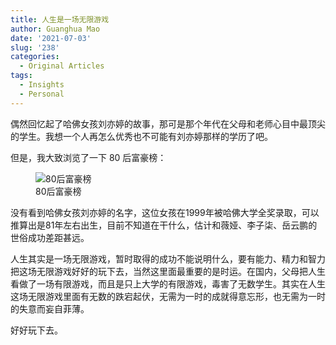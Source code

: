 ```yaml
---
title: 人生是一场无限游戏
author: Guanghua Mao
date: '2021-07-03'
slug: '238'
categories:
  - Original Articles
tags:
  - Insights
  - Personal
---
```


偶然回忆起了哈佛女孩刘亦婷的故事，那可是那个年代在父母和老师心目中最顶尖的学生。我想一个人再怎么优秀也不可能有刘亦婷那样的学历了吧。

但是，我大致浏览了一下 80 后富豪榜：

![80后富豪榜](1.jpeg)

没有看到哈佛女孩刘亦婷的名字，这位女孩在1999年被哈佛大学全奖录取，可以推算出是81年左右出生，目前不知道在干什么，估计和薇娅、李子柒、岳云鹏的世俗成功差距甚远。

人生其实是一场无限游戏，暂时取得的成功不能说明什么，要有能力、精力和智力把这场无限游戏好好的玩下去，当然这里面最重要的是时运。在国内，父母把人生看做了一场有限游戏，而且是只上大学的有限游戏，毒害了无数学生。其实在人生这场无限游戏里面有无数的跌宕起伏，无需为一时的成就得意忘形，也无需为一时的失意而妄自菲薄。

好好玩下去。
